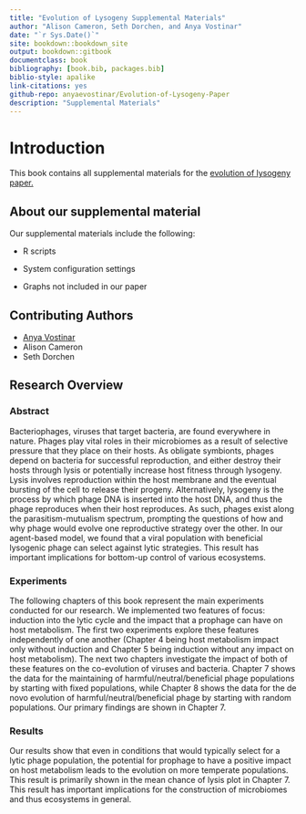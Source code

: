 --- 
title: "Evolution of Lysogeny Supplemental Materials"
author: "Alison Cameron, Seth Dorchen, and Anya Vostinar"
date: "`r Sys.Date()`"
site: bookdown::bookdown_site
output: bookdown::gitbook
documentclass: book
bibliography: [book.bib, packages.bib]
biblio-style: apalike
link-citations: yes
github-repo: anyaevostinar/Evolution-of-Lysogeny-Paper
description: "Supplemental Materials"
---

# Introduction

This book contains all supplemental materials for the [evolution of lysogeny paper.](https://github.com/anyaevostinar/Evolution-of-Lysogeny-Paper)

## About our supplemental material 

Our supplemental materials include the following:

- R scripts 

- System configuration settings 

- Graphs not included in our paper 

## Contributing Authors
- [Anya Vostinar](https://anyaevostinar.github.io/)
- Alison Cameron
- Seth Dorchen

## Research Overview

### Abstract
Bacteriophages, viruses that target bacteria, are found everywhere in nature. Phages play vital roles in their microbiomes as a result of selective pressure that they place on their hosts. As obligate symbionts, phages depend on bacteria for successful reproduction, and either destroy their hosts through lysis or potentially increase host fitness through lysogeny. Lysis involves reproduction within the host membrane and the eventual bursting of the cell to release their progeny. Alternatively, lysogeny is the process by which phage DNA is inserted into the host DNA, and thus the phage reproduces when their host reproduces. As such, phages exist along the parasitism-mutualism spectrum, prompting the questions of how and why phage would evolve one reproductive strategy over the other. In our agent-based model, we found that a viral population with beneficial lysogenic phage can select against lytic strategies. This result has important implications for bottom-up control of various ecosystems.


### Experiments
The following chapters of this book represent the main experiments conducted for our research. We implemented two features of focus: induction into the lytic cycle and the impact that a prophage can have on host metabolism. The first two experiments explore these features independently of one another (Chapter 4 being host metabolism impact only without induction and Chapter 5 being induction without any impact on host metabolism). The next two chapters investigate the impact of both of these features on the co-evolution of viruses and bacteria. Chapter 7 shows the data for the maintaining of harmful/neutral/beneficial phage populations by starting with fixed populations, while Chapter 8 shows the data for the de novo evolution of harmful/neutral/beneficial phage by starting with random populations. Our primary findings are shown in Chapter 7.

### Results
Our results show that even in conditions that would typically select for a lytic phage population, the potential for prophage to have a positive impact on host metabolism leads to the evolution on more temperate populations. This result is primarily shown in the mean chance of lysis plot in Chapter 7. This result has important implications for the construction of microbiomes and thus ecosystems in general.


